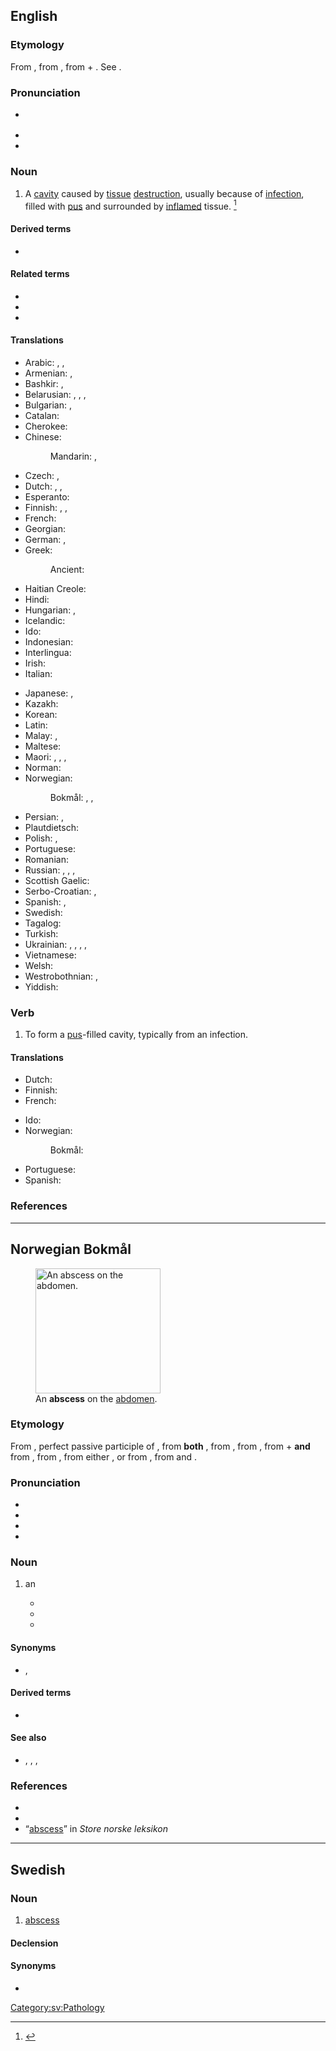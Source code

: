 ==English==
{{wikipedia}}

===Etymology===
From {{der|en|la|abscessus||a going away; gathering of humors, abscess}}, from {{m|la|abscēdō||go away, depart}}, from {{m|la|abs||away from}} + {{m|la|cēdō||go}}. See {{m|en|cede}}.

===Pronunciation===
* {{a|US}} {{IPA|en|/ˈæbsɛs/|/ˈæbsɪs/}}
* {{audio|en|en-uk-abscess.ogg|Audio (UK)}}
* {{rhymes|en|æbsɛs|æbsɪs|s=2}}

===Noun===
{{en-noun}}

# {{lb|en|pathology}} A [[cavity]] caused by [[tissue]] [[destruction]], usually because of [[infection]], filled with [[pus]] and surrounded by [[inflamed]] tissue. {{defdate|First attested in the mid 16<sup>th</sup> century.}}<ref name=SOED>{{R:SOED5|page=8}}</ref>

====Derived terms====
* {{l|en|cold abscess}}

====Related terms====
* {{l|en|boil}} <!-- near synonym -->
* {{l|en|carbuncle}} <!-- near synonym -->
* {{l|en|pustule}} <!-- near synonym -->

====Translations====
{{trans-top|cavity filled with pus}}
* Arabic: {{t|ar|دُمَّل|m}}, {{t|ar|خُرَاج|m}}, {{t|ar|خُرَّاج|m}}
* Armenian: {{t+|hy|թարախակույտ}}, {{t+|hy|պալար}}
* Bashkir: {{t|ba|шеш}}, {{t|ba|шешек}}
* Belarusian: {{t|be|гнайні́к|m}}, {{t|be|ве́рад|m}}, {{t|be|нары́ў|m}}, {{t|be|абсцэ́с|m}}
* Bulgarian: {{t+|bg|абсце́с|m}}, {{t+|bg|ци́рей|m}}
* Catalan: {{t|ca|abscés|m}}
* Cherokee: {{t|chr|ᏚᏍᏗ}}
* Chinese:
*: Mandarin: {{t+|cmn|膿腫|sc=Hani}}, {{t+|cmn|脓肿|tr=nóngzhǒng|sc=Hani}}
* Czech: {{t+|cs|absces|m}}, {{t|cs|hnisavý vřed|m}}
* Dutch: {{t+|nl|abces|n}}, {{t+|nl|etterbuil|m}}, {{t|nl|ettergezwel|n}}
* Esperanto: {{t+|eo|absceso}}
* Finnish: {{t+|fi|paise}}, {{t+|fi|märkäpesäke}}, {{t+|fi|absessi}}
* French: {{t+|fr|abcès|m}}
* Georgian: {{t|ka|აბსცესი}}
* German: {{t+|de|Abszess|m}}, {{t|de|Eiterbeule|f}}
* Greek: {{t+|el|απόστημα|n}}
*: Ancient: {{t|grc|δοθιήν|m}}
* Haitian Creole: {{t|ht|apse|m}}
* Hindi: {{t+|hi|विद्रधि}}
* Hungarian: {{t+|hu|tályog}}, {{t+|hu|kelés}}
* Icelandic: {{t+|is|kýli|n}}
* Ido: {{t+|io|abceso}}
* Indonesian: {{t+|id|abses}}
* Interlingua: {{t|ia|abscesso}}
* Irish: {{t|ga|easpa|f}}
* Italian: {{t+|it|ascesso|m}}
{{trans-mid}}
* Japanese: {{t+|ja|膿瘍|tr=nōyō|sc=Jpan}}, {{t|ja|腫れ物|tr=[[はれもの]], haremono|sc=Jpan}}
* Kazakh: {{t|kk|іріңдік}}
* Korean: {{t|ko|농양(膿瘍)}}
* Latin: {{t|la|vomica|f}}
* Malay: {{t|ms|bisul}}, {{t+|ms|abses}}
* Maltese: {{t|mt|pustuletta}}
* Maori: {{t|mi|tāpoa}}, {{t|mi|whēwhē}}, {{t|mi|maiao}}, {{t|mi|tuma}}
* Norman: {{t|nrf|abcès|m}}
* Norwegian:
*: Bokmål: {{t+|nb|abscess|m}}, {{t|nb|byll|m}}, {{t|nb|verkebyll|m}}
* Persian: {{t+|fa|دمل|tr=domal}}, {{t+|fa|آبسه|tr=âbse}}
* Plautdietsch: {{t|pdt|Schwäa|n}}
* Polish: {{t+|pl|ropień|m-in}}, {{t+|pl|absces|m}}
* Portuguese: {{t+|pt|abscesso|m}}
* Romanian: {{t+|ro|abces|n}}
* Russian: {{t+|ru|гнойни́к|m}}, {{t+|ru|гнойничо́к|m}} {{q|diminutive}}, {{t+|ru|нары́в|m}}, {{t+|ru|абсце́сс|m}}
* Scottish Gaelic: {{t|gd|neasgaid|f}}
* Serbo-Croatian: {{t+|sh|čȉr|m}}, {{t+|sh|apsces|m}}
* Spanish: {{t+|es|absceso|m}}, {{t+|es|flemón|m}} {{gloss|gums}}
* Swedish: {{t+|sv|abscess|c}}
* Tagalog: {{t|tl|naknak}}
* Turkish: {{t+|tr|apse}}
* Ukrainian: {{t|uk|гнійни́к|m}}, {{t|uk|гноя́к|m}}, {{t|uk|гноя́нка|f}}, {{t|uk|нари́в|m}}, {{t+|uk|абсце́с|m}}
* Vietnamese: {{t+|vi|áp-xe}}
* Welsh: {{t|cy|crawniad|m}}
* Westrobothnian: {{t|gmq-bot|burning|f}}, {{t|gmq-bot|bód|m}}
* Yiddish: {{t|yi|געשוויר|n}}
{{trans-bottom}}

===Verb===
{{en-verb}}

# {{lb|en|intransitive}} To form a [[pus]]-filled cavity, typically from an infection.

====Translations====
{{trans-top|to form an abscess}}
* Dutch: {{t|nl|een abces vormen}}
* Finnish: {{t+|fi|märkiä}}
* French: {{t+|fr|abcéder}}
{{trans-mid}}
* Ido: {{t|io|abceseskar}}
* Norwegian:
*: Bokmål: {{t|nb|abscedere}}
* Portuguese: {{t+|pt|absceder}}
* Spanish: {{t|es|absceder}}
{{trans-bottom}}

===References===
<references/>

----

==Norwegian Bokmål==
{{wp|lang=nb|Verkebyll}}
[[Image:One of the melioidosis abscesses on the abdomen.jpg|200px|thumb|An '''abscess''' on the [[abdomen]].]]

===Etymology===
{{root|nb|ine-pro|*sed-}}
From {{der|nb|la|abscessus||departed, withdrawn, retreated}}, perfect passive participle of {{m|la|abscēdō||I go away, depart}}, from '''both''' {{m|la|ab-||away from, off, from}}, from {{der|nb|la|ab||from, away from, on, in}}, from {{der|nb|itc-pro|*ab}}, from {{der|nb|ine-pro|*h₂epó||off, away}} + '''and''' from {{m|la|cēdō||I go}}, from {{der|nb|itc-pro|*kezdō}}, from either {{m|ine-pro|*ḱyesdʰ-||to drive away; to go away}}, or from {{m|ine-pro|*ḱye}}, from {{m|ine-pro|*ḱe|pos=deictic particle}} and {{m|ine-pro|*sed-||to sit}}.

===Pronunciation===
* {{IPA|nb|/abˈsɛs/|/apˈsɛs/}}
* {{audio|nb|NB - Pronunciation of Norwegian Bokmål «abscess».ogg|Audio}}
* {{rhymes|nb|ɛs}}
* {{hyph|nb|ab|scess}}

===Noun===
{{nb-noun-m1}}

# {{lb|nb|pathology}} an {{l|en|abscess}} {{q|a [[cavity]] caused by [[tissue]] [[destruction]], usually because of [[infection]], filled with [[pus]] and surrounded by [[inflamed]] tissue.}}
#* {{quote-book|nb|year=1845|author={{w|Henrik Wergeland}}|title=Samlede Skrifter III,1|page=193|passage=en fæl absces|t=a nasty abscess}}
#* {{quote-book|nb|year=2010|author={{w|Lars Saabye Christensen}}|title=Bernhard Hvals forsnakkelser|passage=jeg saumfarte foten hans enda en gang og nå fant jeg en abscess ved hælen, hard som en kastanje|t=I scoured his foot once more and now I found an abscess at the heel, hard as a chestnut}}
#* {{quote-book|nb|year=2010|author={{w|Nina Lykke}}|title=Full spredning|page=13|passage=jeg har tømt absesser som har sprutet ned … tak og vegger|t=I have emptied abscesses that have splashed down… ceilings and walls}}

====Synonyms====
* {{l|nb|byll||abscesss}}, {{l|nb|verkebyll||inflamed abscesss}}

====Derived terms====
* {{l|nb|hjerneabscess||brain abscess}}

====See also====
* {{l|nb|kvise||zit}}, {{l|nb|akne||acne}}, {{l|nb|svulst||tumor, growth}}, {{l|nb|tumor||tumor}}

===References===
* {{R:The Bokmål Dictionary}}
* {{R:NAOB}}
* “[http://www.snl.no/abscess abscess]” in ''Store norske leksikon'' 

{{c|nb|Medicine}}

----

==Swedish==

===Noun===
{{sv-noun|c}}

# {{lb|sv|pathology}} [[#English|abscess]]

====Declension====
{{sv-infl-noun-c-er|genitive=}}

====Synonyms====
* {{l|sv|böld}}

[[Category:sv:Pathology]]